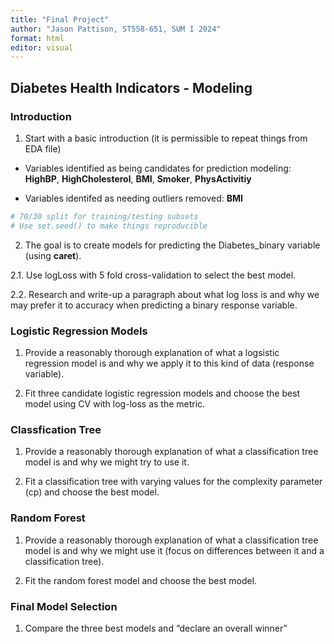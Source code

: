 ```yaml
---
title: "Final Project"
author: "Jason Pattison, ST558-651, SUM I 2024"
format: html
editor: visual
---
```


## Diabetes Health Indicators - Modeling

### Introduction

1. Start with a basic introduction (it is permissible to repeat things from EDA file)

  - Variables identified as being candidates for prediction modeling: **HighBP**, **HighCholesterol**, **BMI**, **Smoker**, **PhysActivitiy**

  - Variables identifed as needing outliers removed: **BMI**

```r

# 70/30 split for training/testing subsets
# Use set.seed() to make things reproducible 

```

2. The goal is to create models for predicting the Diabetes_binary variable (using **caret**). 

2.1. Use logLoss with 5 fold cross-validation to select the best model. 

2.2. Research and write-up a paragraph about what log loss is and why we may prefer it to accuracy when predicting a binary response variable. 

### Logistic Regression Models

1. Provide a reasonably thorough explanation of what a logsistic regression model is and why we apply it to this kind of data (response variable). 

2. Fit three candidate logistic regression models and choose the best model using CV with log-loss as the metric. 

### Classfication Tree 

1. Provide a reasonably thorough explanation of what a classification tree model is and why we might try to use it.

2. Fit a classification tree with varying values for the complexity parameter (cp) and choose the best model. 

### Random Forest

1. Provide a reasonably thorough explanation of what a classification tree model is and why we might use it (focus on differences between it and a classification tree). 

2. Fit the random forest model and choose the best model.

### Final Model Selection

1. Compare the three best models and "declare an overall winner"